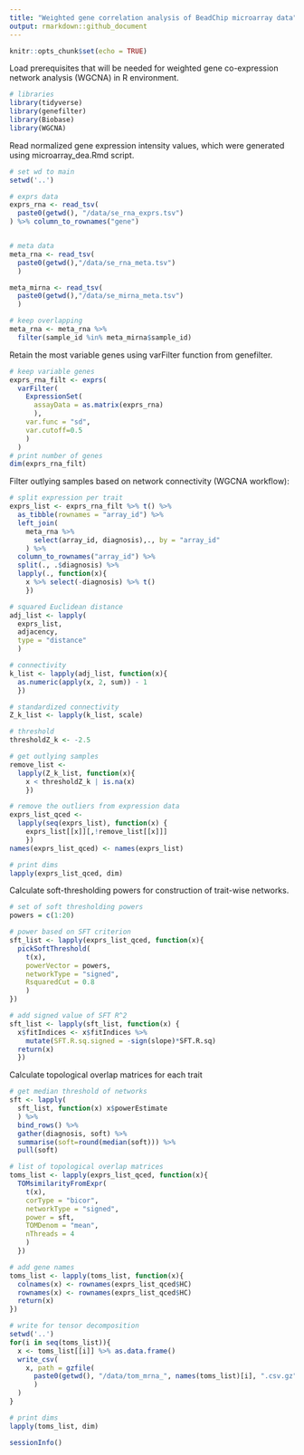 ```yaml
---
title: "Weighted gene correlation analysis of BeadChip microarray data"
output: rmarkdown::github_document
---
```


```r
knitr::opts_chunk$set(echo = TRUE)

```

Load prerequisites that will be needed for weighted gene co-expression network analysis (WGCNA) in R environment.
```r

# libraries
library(tidyverse)
library(genefilter)
library(Biobase)
library(WGCNA)

```

Read normalized gene expression intensity values, which were generated using microarray_dea.Rmd script.
```r

# set wd to main
setwd('..')

# exprs data
exprs_rna <- read_tsv(
  paste0(getwd(), "/data/se_rna_exprs.tsv")
) %>% column_to_rownames("gene")


# meta data
meta_rna <- read_tsv(
  paste0(getwd(),"/data/se_rna_meta.tsv")
  )

meta_mirna <- read_tsv(
  paste0(getwd(),"/data/se_mirna_meta.tsv")
  )

# keep overlapping
meta_rna <- meta_rna %>% 
  filter(sample_id %in% meta_mirna$sample_id)

```

Retain the most variable genes using varFilter function from genefilter.
```r

# keep variable genes
exprs_rna_filt <- exprs(
  varFilter(
    ExpressionSet(
      assayData = as.matrix(exprs_rna)
      ),
    var.func = "sd",
    var.cutoff=0.5
    )
  )
# print number of genes
dim(exprs_rna_filt)

```

Filter outlying samples based on network connectivity (WGCNA workflow):
```r

# split expression per trait
exprs_list <- exprs_rna_filt %>% t() %>%
  as_tibble(rownames = "array_id") %>% 
  left_join(
    meta_rna %>%
      select(array_id, diagnosis),., by = "array_id"
    ) %>%
  column_to_rownames("array_id") %>%
  split(., .$diagnosis) %>% 
  lapply(., function(x){
    x %>% select(-diagnosis) %>% t()
    })

# squared Euclidean distance
adj_list <- lapply(
  exprs_list,
  adjacency,
  type = "distance"
  )

# connectivity
k_list <- lapply(adj_list, function(x){
  as.numeric(apply(x, 2, sum)) - 1
  })

# standardized connectivity
Z_k_list <- lapply(k_list, scale)

# threshold
thresholdZ_k <- -2.5

# get outlying samples
remove_list <- 
  lapply(Z_k_list, function(x){
    x < thresholdZ_k | is.na(x)
    })

# remove the outliers from expression data
exprs_list_qced <- 
  lapply(seq(exprs_list), function(x) {
    exprs_list[[x]][,!remove_list[[x]]]
    })
names(exprs_list_qced) <- names(exprs_list)

# print dims
lapply(exprs_list_qced, dim)

```

Calculate soft-thresholding powers for construction of trait-wise networks.
```r

# set of soft thresholding powers
powers = c(1:20)

# power based on SFT criterion
sft_list <- lapply(exprs_list_qced, function(x){
  pickSoftThreshold(
    t(x),
    powerVector = powers,
    networkType = "signed",
    RsquaredCut = 0.8
    )
})

# add signed value of SFT R^2
sft_list <- lapply(sft_list, function(x) {
  x$fitIndices <- x$fitIndices %>% 
    mutate(SFT.R.sq.signed = -sign(slope)*SFT.R.sq)
  return(x)
  })

```

Calculate topological overlap matrices for each trait
```r

# get median threshold of networks
sft <- lapply(
  sft_list, function(x) x$powerEstimate
  ) %>% 
  bind_rows() %>%
  gather(diagnosis, soft) %>%
  summarise(soft=round(median(soft))) %>% 
  pull(soft)

# list of topological overlap matrices
toms_list <- lapply(exprs_list_qced, function(x){
  TOMsimilarityFromExpr(
    t(x),
    corType = "bicor",
    networkType = "signed",
    power = sft,
    TOMDenom = "mean",
    nThreads = 4
    )
  })

# add gene names
toms_list <- lapply(toms_list, function(x){
  colnames(x) <- rownames(exprs_list_qced$HC)
  rownames(x) <- rownames(exprs_list_qced$HC)
  return(x)
})

# write for tensor decomposition
setwd('..')
for(i in seq(toms_list)){
  x <- toms_list[[i]] %>% as.data.frame()
  write_csv(
    x, path = gzfile(
      paste0(getwd(), "/data/tom_mrna_", names(toms_list)[i], ".csv.gz")
      )
  )
}

# print dims
lapply(toms_list, dim)

```

```r
sessionInfo()
```
